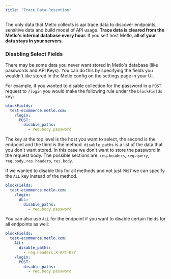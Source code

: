 ```yaml
---
title: "Trace Data Retention"
---
```


The only data that Metlo collects is api trace data to discover endpoints,
sensitive data and build model of API usage. **Trace data is cleared from the
Metlo's internal database every hour.** If you self host Metlo, **all of your
data stays in your servers**.

### Disabling Select Fields

There may be some data you never want stored in Metlo's database (like passwords
and API Keys). You can do this by specifying the fields you wouldn't like stored
in the Metlo config on the settings page in your UI.

For example, if you wanted to disable collection for the password in a `POST`
request to `/login` you would make the following rule under the `blockFields`
key:

```yaml YAML
blockFields:
  test-ecommerce.metlo.com:
    /login:
      POST:
        disable_paths:
          - req.body.password
```

The key at the top level is the host you want to select, the second is the
endpoint and the third is the method. `disable_paths` is a list of the data that
you don't want stored. In this case we don't want to store the password in the
request body. The possible sections are: `req.headers`, `req.query`, `req.body`,
`res.headers`, `res.body`.

If we wanted to disable this for all methods and not just `POST` we can specify
the `ALL` key instead of the method.

```yaml YAML
blockFields:
  test-ecommerce.metlo.com:
    /login:
      ALL:
        disable_paths:
          - req.body.password
```

You can also use `ALL` for the endpoint if you want to disable certain fields
for all endpoints as well:

```yaml YAML
blockFields:
  test-ecommerce.metlo.com:
    ALL:
      disable_paths:
        - req.headers.X-API-KEY
    /login:
      POST:
        disable_paths:
          - req.body.password
```
